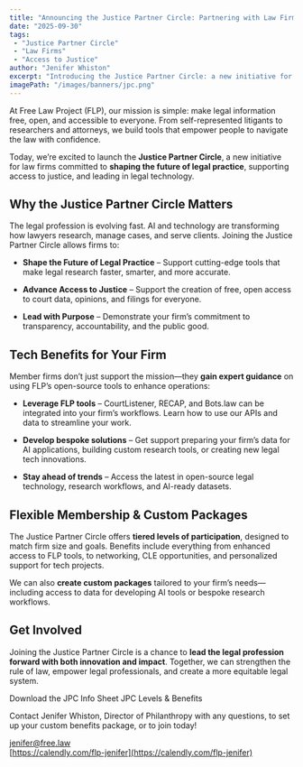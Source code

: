 ```yaml
---
title: "Announcing the Justice Partner Circle: Partnering with Law Firms to Advance Legal Innovation"
date: "2025-09-30"
tags:
 - "Justice Partner Circle"
 - "Law Firms"
 - "Access to Justice"
author: "Jenifer Whiston"
excerpt: "Introducing the Justice Partner Circle: a new initiative for law firms to lead on access to justice, shape the future of legal practice, and harness FLP’s open-source legal tools. Members can get expert guidance on using our platforms, developing AI-ready workflows, and building bespoke legal tech solutions—while advancing transparency, accountability, and innovation in the legal system."
imagePath: "/images/banners/jpc.png"
---
```


<p className="lead">At Free Law Project (FLP), our mission is simple: make legal information free, open, and accessible to everyone. From self-represented litigants to researchers and attorneys, we build tools that empower people to navigate the law with confidence.</p>

Today, we’re excited to launch the **Justice Partner Circle**, a new initiative for law firms committed to **shaping the future of legal practice**, supporting access to justice, and leading in legal technology.


## Why the Justice Partner Circle Matters

The legal profession is evolving fast. AI and technology are transforming how lawyers research, manage cases, and serve clients. Joining the Justice Partner Circle allows firms to:

  * **Shape the Future of Legal Practice** – Support cutting-edge tools that make legal research faster, smarter, and more accurate.  

  * **Advance Access to Justice** – Support the creation of free, open access to court data, opinions, and filings for everyone.  

  * **Lead with Purpose** – Demonstrate your firm’s commitment to transparency, accountability, and the public good.


## Tech Benefits for Your Firm

Member firms don’t just support the mission—they **gain expert guidance** on using FLP’s open-source tools to enhance operations:

  * **Leverage FLP tools** – CourtListener, RECAP, and Bots.law can be integrated into your firm’s workflows. Learn how to use our APIs and data to streamline your work.  
  
  * **Develop bespoke solutions** – Get support preparing your firm’s data for AI applications, building custom research tools, or creating new legal tech innovations.  

  * **Stay ahead of trends** – Access the latest in open-source legal technology, research workflows, and AI-ready datasets.  
  

## Flexible Membership & Custom Packages

The Justice Partner Circle offers **tiered levels of participation**, designed to match firm size and goals. Benefits include everything from enhanced access to FLP tools, to networking, CLE opportunities, and personalized support for tech projects.  

We can also **create custom packages** tailored to your firm’s needs—including access to data for developing AI tools or bespoke research workflows.


## Get Involved

Joining the Justice Partner Circle is a chance to **lead the legal profession forward with both innovation and impact**. Together, we can strengthen the rule of law, empower legal professionals, and create a more equitable legal system.


<p className="centered-row">
  <PurpleButton href="https://drive.google.com/file/d/1UhnH05BiV_VqSoI3opxKQ1Xk6TMKHBgW/view?usp=drive_link
" size="lg">Download the JPC Info Sheet</PurpleButton>
  <PurpleButton href="https://drive.google.com/file/d/1UhnH05BiV_VqSoI3opxKQ1Xk6TMKHBgW/view?usp=drive_link
" size="lg">JPC Levels &amp; Benefits</PurpleButton>
</p>

Contact Jenifer Whiston, Director of Philanthropy with any questions, to set up your custom benefits package, or to join today!

[jenifer@free.law](mailto:jenifer@free.law)  
[https://calendly.com/flp-jenifer](https://calendly.com/flp-jenifer)
